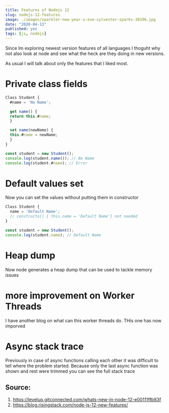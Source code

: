 ```yaml
---
title: Features of Nodejs 12
slug: nodejs-12-features
image: ./images/sparkler-new-year-s-eve-sylvester-sparks-38196.jpg
date: "2020-04-13"
published: yes
tags: [js, nodejs]
---
```



Since Im exploring newest version features of all languages I thoguht why not also look at node and see what the heck are they doing in new versions.

As usual I will talk about only the features that I liked most.

# Private class fields

<CodeDivWrapper>

<Highlight>

```js
Class Student {
  #name = 'No Name';

  get name() {
  return this.#name;
  }

  set name(newName) {
  this.#name = newName;
  }
}

const student = new Student();
console.log(student.name()); // No Name
console.log(student.#name); // Error
```

</Highlight>

</CodeDivWrapper>

# Default values set

Now you can set the values without putting them in constructor

<CodeDivWrapper>

<Highlight>

```js
Class Student {
  name = 'Default Name';
  // constructo() { this.name = 'Default Name'} not needed
}

const student = new Student();
console.log(student.name); // Default Name
```

</Highlight>

</CodeDivWrapper>

# Heap dump

Now node generates a heap dump that can be used to tackle memory issues

# more improvement on Worker Threads

I have another blog on what can this worker threads do. THis one has now imporved

# Async stack trace

Previously in case of async functions calling each other it was difficult to tell where the problem started. Because only the last async function was shown and rest were trimmed
you can see the full stack trace

## Source:

1. https://levelup.gitconnected.com/whats-new-in-node-12-e00111ffb83f
2. https://blog.risingstack.com/node-js-12-new-features/
